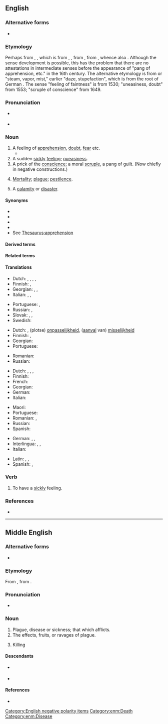 {{also|Qualm}}
==English==

===Alternative forms===
* {{l|en|calm}} {{qualifier|dialectal}}

===Etymology===
{{PIE root|en|gʷelH}}
Perhaps from {{etyl|enm|en}} {{m|enm|qualm}}, {{m|enm|cwalm||death, sickness, plague}}, which is from {{etyl|ang|en}} {{m|ang|cwealm}} {{gloss|West Saxon: "death, disaster, plague"}}, {{m|ang|ūtcualm}} {{gloss|Anglian: "utter destruction"}}, from {{etyl|gem-pro|en}} {{m|gem-pro|*kwalmaz||killing, death, destruction}}, from {{etyl|ine-pro|en}} {{m|ine-pro|*gʷelH-||to stick, pierce; pain, injury, death}}, whence also {{m|en|quell}}.  Although the sense development is possible, this has the problem that there are no attestations in intermediate senses before the appearance of "pang of apprehension, etc." in the 16th century. The alternative etymology is from {{etyl|nl|en}} {{m|nl|kwalm}} or {{etyl|de|en}} {{m|de|Qualm}} "steam, vapor, mist," earlier "daze, stupefaction", which is from the root of German {{m|de|quellen||stream, well up}}. The sense "feeling of faintness" is from 1530; "uneasiness, doubt" from 1553; "scruple of conscience" from 1649.

===Pronunciation===
* {{a|GenAm}} {{IPA|en|/kwɑm/|/kwɔm/|/kwɑlm/}}
* {{a|RP}} {{IPA|en|/kwɑːm/|/kwɔːm/}}

===Noun===
{{en-noun}}

# A feeling of [[apprehension]], [[doubt]], [[fear]] etc. {{defdate|from 16th c.}}
#* {{quote-web
|en
|date=2012-08-25
|year=
|first=
|last=
|author=Andy Pasztor
|authorlink=
|title=Armstrong, First Man on Moon, Dies
|site=Wall Street Journal
|url=http://online.wsj.com/article/SB10000872396390444812704577611620494238512.html
|archiveorg=
|accessdate=2012-08-26
|passage=Opponents of those privatization plans hoped to use Mr. Armstrong's '''qualms''' as ammunition to block the White House initiatives, and they asked for more public statements.
}}
# A sudden [[sickly]] [[feeling]]; [[queasiness]]. {{defdate|from 16th c.}}
# A prick of the [[conscience]]; a moral [[scruple]], a pang of guilt. (Now chiefly in negative constructions.) {{defdate|from 17th c.}}
#: {{ux|en|This lawyer has no '''qualms''' about saving people who are on the wrong side of the law.}}
# {{lb|en|archaic|UK|_|dialectal}} [[mortality|Mortality]]; [[plague]]; [[pestilence]].
# {{lb|en|archaic|UK|_|dialectal}} A [[calamity]] or [[disaster]].

====Synonyms====
* {{l|en|compunction}}
* {{l|en|misgiving}}
* {{l|en|scruple}}
* {{l|en|uneasy}}
* See [[Thesaurus:apprehension]]

====Derived terms====
{{der3|en|qualmish|qualmishly|qualmishness|qualmy}}

====Related terms====
{{rel3|en|quell}}

====Translations====
{{trans-top|sudden feeling of apprehension, doubt, fear etc.}}
* Dutch: {{t|nl|angstgevoel|n}}, {{t+|nl|onbehagen|n}}, {{t+|nl|bedenking}}, {{t+|nl|onzekerheid}}, {{t+|nl|twijfel}}
* Finnish: {{t+|fi|epävarmuus}}, {{t+|fi|epäilys}}
* Georgian: {{t|ka|ეჭვი}}, {{t|ka|მერყეობა}}, {{t|ka|დაბნეულობა}}
* Italian: {{t+|it|dubbio|m}}, {{t+|it|apprensione|f}}, {{t+|it|paura|f}}
{{trans-mid}}
* Portuguese: {{t+|pt|apreensão|f}}, {{t+|pt|receio|m}}
* Russian: {{t+|ru|сомне́ние|n}}, {{t+|ru|расте́рянность|f}}
* Slovak: {{t|sk|zábrany|f-p}}, {{t|sk|pochybnosti|f-p}}, {{t|sk|obavy|f-p}}
* Swedish: {{t+|sv|betänklighet}}
{{trans-bottom}}

{{trans-top|sickly feeling of being ill at ease; sudden queasiness}}
* Dutch: {{t|nl|braakkneiging}}, (plotse) [[onpasselijkheid]], ([[aanval]] van) [[misselijkheid]]
* Finnish: {{t+|fi|kuvotus}}, {{t+|fi|etominen}}
* Georgian: {{t|ka|გულის რევა}}
* Portuguese: {{t+|pt|mal-estar|m}}
{{trans-mid}}
* Romanian: {{t+|ro|greață|f}}
* Russian: {{t+|ru|тошнота́|f}}
{{trans-bottom}}

{{trans-top|prick of the conscience, moral scrupule}}
* Dutch: {{t|nl|gewetensaanval}}, {{t+|nl|gewetensbezwaar|n}}, {{t+|nl|scrupule|m}}, {{t+|nl|wroeging}}
* Finnish: {{t|fi|tunnontuska}}
* French: {{t+|fr|scrupule|m}}
* Georgian: {{t|ka|სინდისის ქენჯნა}}
* German: {{t+|de|Gewissensbisse|m-p}}
* Italian: {{t+|it|scrupolo|m}}
{{trans-mid}}
* Maori: {{t|mi|potau}}
* Portuguese: {{t+|pt|escrúpulo|m}}
* Romanian: {{t+|ro|scrupul|n}}, {{t|ro|compuncțiune|f}}
* Russian: {{t|ru|угрызе́ния со́вести|n-p}}
* Spanish: {{t+|es|escrúpulo|m}}
{{trans-bottom}}

{{checktrans-top|}}
* German: {{t+check|de|Skrupel|m}}, {{t+check|de|Unbehagen}}, {{t+check|de|Bedenken|n-p}}
* Interlingua: {{t-check|ia|scrupulo}}, {{t-check|ia|apprehension}}, {{t-check|ia|nausea}}
* Italian: {{t+check|it|scrupolo}}
{{trans-mid}}
* Latin: {{t-check|la|defectio}}, {{t-check|la|fastidium}}, {{t-check|la|nausea}}
* Spanish: {{t-check|es|escrupulo}}, {{t-check|es|naúsea}}
{{trans-bottom}}

===Verb===
{{en-verb}}

# {{lb|en|intransitive}} To have a [[sickly]] feeling.

===References===
* {{R:Online Etymology Dictionary}}

[[Category:English negative polarity items]]

----

==Middle English==

===Alternative forms===
* {{alter|enm|cwalm|cualm|qwalm|qualme}}

===Etymology===
From {{inh|enm|ang|cwealm}}, from {{inh|enm|gem-pro|*kwalmaz}}.

===Pronunciation===
* {{IPA|enm|/kwalm/}}

===Noun===
{{head|enm|noun}}

# Plague, disease or sickness; that which afflicts.
# The effects, fruits, or ravages of plague.
# {{lb|enm|rare}} Killing {{gloss|as a concept or as an instance}}

====Descendants====
* {{desc|en|qualm}} {{q|possibly}}
* {{desc|sco|qualm}} {{q|possibly}}

====References====
* {{R:MED Online|entry=qualm (n.(1))|id=MED35417|accessdate=2018-11-12}}

[[Category:enm:Death]]
[[Category:enm:Disease]]